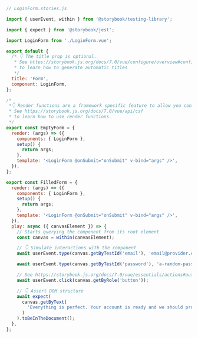 ```js
// LoginForm.stories.js

import { userEvent, within } from '@storybook/testing-library';

import { expect } from '@storybook/jest';

import LoginForm from './LoginForm.vue';

export default {
  /* 👇 The title prop is optional.
   * See https://storybook.js.org/docs/7.0/vue/configure/overview#configure-story-loading
   * to learn how to generate automatic titles
   */
  title: 'Form',
  component: LoginForm,
};

/*
 *👇 Render functions are a framework specific feature to allow you control on how the component renders.
 * See https://storybook.js.org/docs/7.0/vue/api/csf
 * to learn how to use render functions.
 */
export const EmptyForm = {
  render: (args) => ({
    components: { LoginForm },
    setup() {
      return args;
    },
    template: '<LoginForm @onSubmit="onSubmit" v-bind="args" />',
  }),
};

export const FilledForm = {
  render: (args) => ({
    components: { LoginForm },
    setup() {
      return args;
    },
    template: '<LoginForm @onSubmit="onSubmit" v-bind="args" />',
  }),
  play: async ({ canvasElement }) => {
    // Starts querying the component from its root element
    const canvas = within(canvasElement);

    // 👇 Simulate interactions with the component
    await userEvent.type(canvas.getByTestId('email'), 'email@provider.com');

    await userEvent.type(canvas.getByTestId('password'), 'a-random-password');

    // See https://storybook.js.org/docs/7.0/vue/essentials/actions#automatically-matching-args to learn how to setup logging in the Actions panel
    await userEvent.click(canvas.getByRole('button'));

    // 👇 Assert DOM structure
    await expect(
      canvas.getByText(
        'Everything is perfect. Your account is ready and we should probably get you started!'
      )
    ).toBeInTheDocument();
  },
};
```